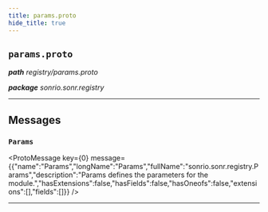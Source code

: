 ```yaml
---
title: params.proto
hide_title: true
---
```



## `params.proto`
_**path** registry/params.proto_

_**package** sonrio.sonr.registry_



---

## Messages


### `Params`
<ProtoMessage key={0} message={{"name":"Params","longName":"Params","fullName":"sonrio.sonr.registry.Params","description":"Params defines the parameters for the module.","hasExtensions":false,"hasFields":false,"hasOneofs":false,"extensions":[],"fields":[]}} />

---


  